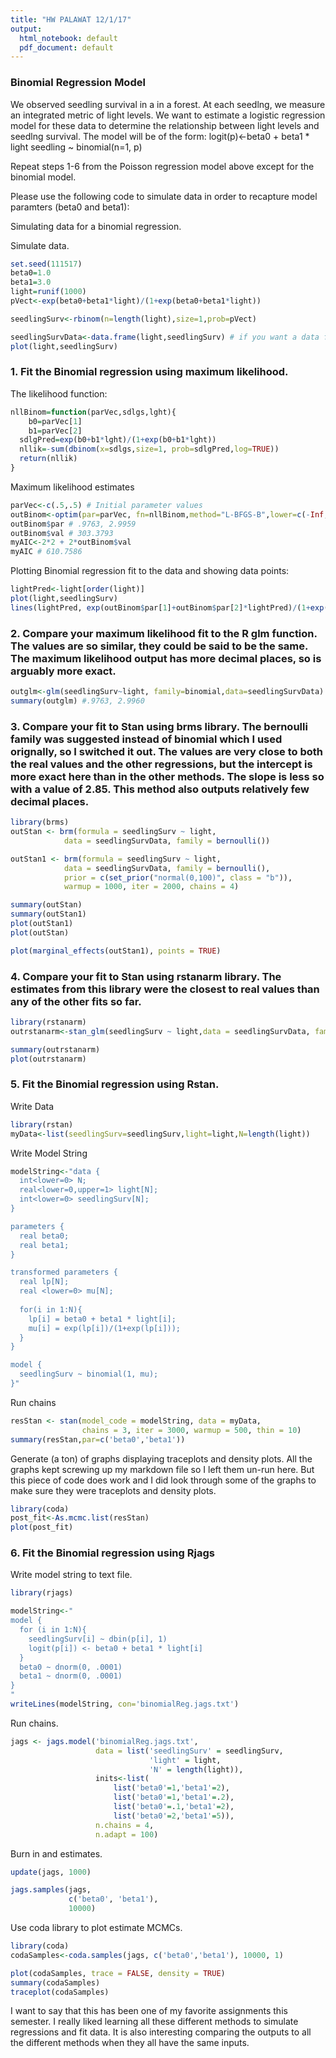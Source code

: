 ```yaml
---
title: "HW PALAWAT 12/1/17"
output:
  html_notebook: default
  pdf_document: default
---
```

### Binomial Regression Model 

We observed seedling survival in a in a forest.  At each seedlng, we measure an integrated metric of light levels.  We want to estimate a logistic regression model for these data to determine the relationship between light levels and seedlng survival.  The model will be of the form:
logit(p)<-beta0 + beta1 * light
seedling ~ binomial(n=1, p)

Repeat steps 1-6 from the Poisson regression model above except for the binomial model.

Please use the following code to simulate data in order to recapture model paramters (beta0 and beta1):

Simulating data for a binomial regression. 


Simulate data.
```r

set.seed(111517)
beta0=1.0
beta1=3.0
light=runif(1000)
pVect<-exp(beta0+beta1*light)/(1+exp(beta0+beta1*light))

seedlingSurv<-rbinom(n=length(light),size=1,prob=pVect)

seedlingSurvData<-data.frame(light,seedlingSurv) # if you want a data frame
plot(light,seedlingSurv)

```

### 1. Fit the Binomial regression using maximum likelihood.

The likelihood function:

```r
nllBinom=function(parVec,sdlgs,lght){
    b0=parVec[1]
    b1=parVec[2]
  sdlgPred=exp(b0+b1*lght)/(1+exp(b0+b1*lght))
  nllik=-sum(dbinom(x=sdlgs,size=1, prob=sdlgPred,log=TRUE))
  return(nllik)
}
```

Maximum likelihood estimates
```r
parVec<-c(.5,.5) # Initial parameter values 
outBinom<-optim(par=parVec, fn=nllBinom,method="L-BFGS-B",lower=c(-Inf,-Inf),upper=c(Inf,Inf),sdlgs=seedlingSurv,lght=light)
outBinom$par # .9763, 2.9959
outBinom$val # 303.3793
myAIC<-2*2 + 2*outBinom$val 
myAIC # 610.7586
```

Plotting Binomial regression fit to the data and showing data points:

```r

lightPred<-light[order(light)]
plot(light,seedlingSurv)
lines(lightPred, exp(outBinom$par[1]+outBinom$par[2]*lightPred)/(1+exp(outBinom$par[1]+outBinom$par[2]*lightPred)),col='red',lwd=2)

```

### 2. Compare your maximum likelihood fit to the R glm function. The values are so similar, they could be said to be the same. The maximum likelihood output has more decimal places, so is arguably more exact.

```r
outglm<-glm(seedlingSurv~light, family=binomial,data=seedlingSurvData)
summary(outglm) #.9763, 2.9960
```

### 3.  Compare your fit to Stan using brms library. The bernoulli family was suggested instead of binomial which I used orignally, so I switched it out. The values are very close to both the real values and the other regressions, but the intercept is more exact here than in the other methods. The slope is less so with a value of 2.85. This method also outputs relatively few decimal places.

```r

library(brms)
outStan <- brm(formula = seedlingSurv ~ light,
            data = seedlingSurvData, family = bernoulli())

outStan1 <- brm(formula = seedlingSurv ~ light,
            data = seedlingSurvData, family = bernoulli(),
            prior = c(set_prior("normal(0,100)", class = "b")),
            warmup = 1000, iter = 2000, chains = 4)

summary(outStan)
summary(outStan1)
plot(outStan1)
plot(outStan)

plot(marginal_effects(outStan1), points = TRUE)
```

### 4. Compare your fit to Stan using rstanarm library. The estimates from this library were the closest to real values than any of the other fits so far.

```r

library(rstanarm)
outrstanarm<-stan_glm(seedlingSurv ~ light,data = seedlingSurvData, family = binomial, iter=2000, warmup=1000, cores=4)

summary(outrstanarm)
plot(outrstanarm)

```

### 5. Fit the Binomial regression using Rstan.

Write Data
```r
library(rstan)
myData<-list(seedlingSurv=seedlingSurv,light=light,N=length(light))

```

Write Model String
```r
modelString<-"data {
  int<lower=0> N;
  real<lower=0,upper=1> light[N];
  int<lower=0> seedlingSurv[N];
}

parameters {
  real beta0;
  real beta1;
}

transformed parameters {
  real lp[N];
  real <lower=0> mu[N];
  
  for(i in 1:N){
    lp[i] = beta0 + beta1 * light[i];
    mu[i] = exp(lp[i])/(1+exp(lp[i]));
  }
}

model {
  seedlingSurv ~ binomial(1, mu);
}"
```

Run chains
```r
resStan <- stan(model_code = modelString, data = myData,
                chains = 3, iter = 3000, warmup = 500, thin = 10)
summary(resStan,par=c('beta0','beta1'))
```

Generate (a ton) of graphs displaying traceplots and density plots. All the graphs kept screwing up my markdown file so I left them un-run here. But this piece of code does work and I did look through some of the graphs to make sure they were traceplots and density plots.
```r
library(coda)
post_fit<-As.mcmc.list(resStan) 
plot(post_fit)
```


### 6. Fit the Binomial regression using Rjags

Write model string to text file.
```r
library(rjags)

modelString<-"
model {
  for (i in 1:N){
    seedlingSurv[i] ~ dbin(p[i], 1)
    logit(p[i]) <- beta0 + beta1 * light[i]
  }
  beta0 ~ dnorm(0, .0001)
  beta1 ~ dnorm(0, .0001)
}
"
writeLines(modelString, con='binomialReg.jags.txt')
```

Run chains.
```r
jags <- jags.model('binomialReg.jags.txt',
                   data = list('seedlingSurv' = seedlingSurv,
                               'light' = light,
                               'N' = length(light)),
                   inits<-list(
                       list('beta0'=1,'beta1'=2),
                       list('beta0'=1,'beta1'=.2),
                       list('beta0'=.1,'beta1'=2),
                       list('beta0'=2,'beta1'=5)),
                   n.chains = 4,
                   n.adapt = 100)
```

Burn in and estimates.
```r
update(jags, 1000)

jags.samples(jags,
             c('beta0', 'beta1'),
             10000)
```

Use coda library to plot estimate MCMCs.
```r
library(coda)
codaSamples<-coda.samples(jags, c('beta0','beta1'), 10000, 1)
```

```r
plot(codaSamples, trace = FALSE, density = TRUE)
summary(codaSamples)
traceplot(codaSamples)
```

I want to say that this has been one of my favorite assignments this semester. I really liked learning all these different methods to simulate regressions and fit data. It is also interesting comparing the outputs to all the different methods when they all have the same inputs.







